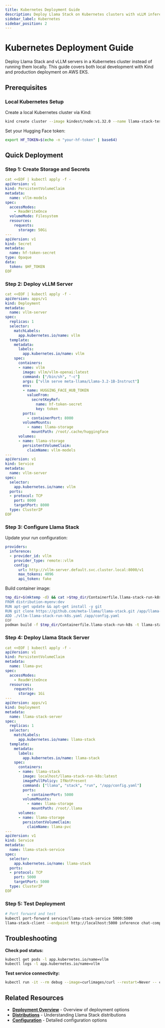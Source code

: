 ```yaml
---
title: Kubernetes Deployment Guide
description: Deploy Llama Stack on Kubernetes clusters with vLLM inference service
sidebar_label: Kubernetes
sidebar_position: 2
---
```



# Kubernetes Deployment Guide

Deploy Llama Stack and vLLM servers in a Kubernetes cluster instead of running them locally. This guide covers both local development with Kind and production deployment on AWS EKS.

## Prerequisites

### Local Kubernetes Setup

Create a local Kubernetes cluster via Kind:

```bash
kind create cluster --image kindest/node:v1.32.0 --name llama-stack-test
```

Set your Hugging Face token:

```bash
export HF_TOKEN=$(echo -n "your-hf-token" | base64)
```

## Quick Deployment

### Step 1: Create Storage and Secrets

```yaml
cat <<EOF | kubectl apply -f -
apiVersion: v1
kind: PersistentVolumeClaim
metadata:
  name: vllm-models
spec:
  accessModes:
    - ReadWriteOnce
  volumeMode: Filesystem
  resources:
    requests:
      storage: 50Gi
---
apiVersion: v1
kind: Secret
metadata:
  name: hf-token-secret
type: Opaque
data:
  token: $HF_TOKEN
EOF
```

### Step 2: Deploy vLLM Server

```yaml
cat <<EOF | kubectl apply -f -
apiVersion: apps/v1
kind: Deployment
metadata:
  name: vllm-server
spec:
  replicas: 1
  selector:
    matchLabels:
      app.kubernetes.io/name: vllm
  template:
    metadata:
      labels:
        app.kubernetes.io/name: vllm
    spec:
      containers:
      - name: vllm
        image: vllm/vllm-openai:latest
        command: ["/bin/sh", "-c"]
        args: ["vllm serve meta-llama/Llama-3.2-1B-Instruct"]
        env:
        - name: HUGGING_FACE_HUB_TOKEN
          valueFrom:
            secretKeyRef:
              name: hf-token-secret
              key: token
        ports:
          - containerPort: 8000
        volumeMounts:
          - name: llama-storage
            mountPath: /root/.cache/huggingface
      volumes:
      - name: llama-storage
        persistentVolumeClaim:
          claimName: vllm-models
---
apiVersion: v1
kind: Service
metadata:
  name: vllm-server
spec:
  selector:
    app.kubernetes.io/name: vllm
  ports:
  - protocol: TCP
    port: 8000
    targetPort: 8000
  type: ClusterIP
EOF
```

### Step 3: Configure Llama Stack

Update your run configuration:

```yaml
providers:
  inference:
  - provider_id: vllm
    provider_type: remote::vllm
    config:
      url: http://vllm-server.default.svc.cluster.local:8000/v1
      max_tokens: 4096
      api_token: fake
```

Build container image:

```bash
tmp_dir=$(mktemp -d) && cat >$tmp_dir/Containerfile.llama-stack-run-k8s <<EOF
FROM distribution-myenv:dev
RUN apt-get update && apt-get install -y git
RUN git clone https://github.com/meta-llama/llama-stack.git /app/llama-stack-source
ADD ./vllm-llama-stack-run-k8s.yaml /app/config.yaml
EOF
podman build -f $tmp_dir/Containerfile.llama-stack-run-k8s -t llama-stack-run-k8s $tmp_dir
```

### Step 4: Deploy Llama Stack Server

```yaml
cat <<EOF | kubectl apply -f -
apiVersion: v1
kind: PersistentVolumeClaim
metadata:
  name: llama-pvc
spec:
  accessModes:
    - ReadWriteOnce
  resources:
    requests:
      storage: 1Gi
---
apiVersion: apps/v1
kind: Deployment
metadata:
  name: llama-stack-server
spec:
  replicas: 1
  selector:
    matchLabels:
      app.kubernetes.io/name: llama-stack
  template:
    metadata:
      labels:
        app.kubernetes.io/name: llama-stack
    spec:
      containers:
      - name: llama-stack
        image: localhost/llama-stack-run-k8s:latest
        imagePullPolicy: IfNotPresent
        command: ["llama", "stack", "run", "/app/config.yaml"]
        ports:
          - containerPort: 5000
        volumeMounts:
          - name: llama-storage
            mountPath: /root/.llama
      volumes:
      - name: llama-storage
        persistentVolumeClaim:
          claimName: llama-pvc
---
apiVersion: v1
kind: Service
metadata:
  name: llama-stack-service
spec:
  selector:
    app.kubernetes.io/name: llama-stack
  ports:
  - protocol: TCP
    port: 5000
    targetPort: 5000
  type: ClusterIP
EOF
```

### Step 5: Test Deployment

```bash
# Port forward and test
kubectl port-forward service/llama-stack-service 5000:5000
llama-stack-client --endpoint http://localhost:5000 inference chat-completion --message "hello, what model are you?"
```

## Troubleshooting

**Check pod status:**
```bash
kubectl get pods -l app.kubernetes.io/name=vllm
kubectl logs -l app.kubernetes.io/name=vllm
```

**Test service connectivity:**
```bash
kubectl run -it --rm debug --image=curlimages/curl --restart=Never -- curl http://vllm-server:8000/v1/models
```

## Related Resources

- **[Deployment Overview](/docs/deploying/)** - Overview of deployment options
- **[Distributions](/docs/distributions)** - Understanding Llama Stack distributions
- **[Configuration](/docs/distributions/configuration)** - Detailed configuration options
